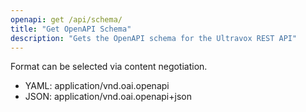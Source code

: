 ```yaml
---
openapi: get /api/schema/
title: "Get OpenAPI Schema"
description: "Gets the OpenAPI schema for the Ultravox REST API"
---
```


Format can be selected via content negotiation.

* YAML: application/vnd.oai.openapi
* JSON: application/vnd.oai.openapi+json